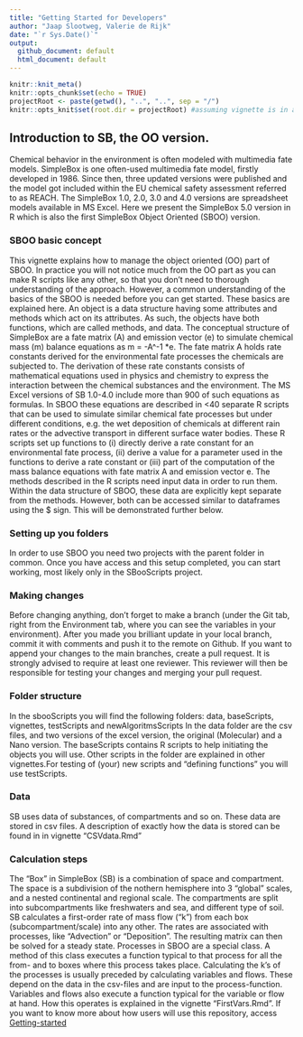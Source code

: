 ```yaml
---
title: "Getting Started for Developers"
author: "Jaap Slootweg, Valerie de Rijk"
date: "`r Sys.Date()`"
output:
  github_document: default
  html_document: default
---
```


```r
knitr::knit_meta()
knitr::opts_chunk$set(echo = TRUE)
projectRoot <- paste(getwd(), "..", "..", sep = "/")
knitr::opts_knit$set(root.dir = projectRoot) #assuming vignette is in a direct subfolder of the project
```

## Introduction to SB, the OO version.

Chemical behavior in the environment is often modeled with multimedia fate models. SimpleBox is one often-used multimedia fate model, firstly developed in 1986. Since then, three updated versions were published and the model got included within the EU chemical safety assessment referred to as REACH. The SimpleBox 1.0, 2.0, 3.0 and 4.0 versions are spreadsheet models available in MS Excel. Here we present the SimpleBox 5.0 version in R which is also the first SimpleBox Object Oriented (SBOO) version.

### SBOO basic concept

This vignette explains how to manage the object oriented (OO) part of SBOO. In practice you will not notice much from the OO part as you can make R scripts like any other, so that you don't need to thorough understanding of the approach. However, a common understanding of the basics of the SBOO is needed before you can get started. These basics are explained here. 
An object is a data structure having some attributes and methods which act on its attributes. As such, the objects have both functions, which are called methods, and data. 
The conceptual structure of SimpleBox are a fate matrix (A) and emission vector (e) to simulate chemical mass (m) balance equations as m = -A^-1 *e. The fate matrix A holds rate constants derived for the environmental fate processes the chemicals are subjected to. The derivation of these rate constants consists of mathematical equations used in physics and chemistry to express the interaction between the chemical substances and the environment. The MS Excel versions of SB 1.0-4.0 include more than 900 of such  equations as formulas. In SBOO these equations are described in <40 separate R scripts that can be used to simulate similar chemical fate processes but under different conditions, e.g. the wet deposition of chemicals at different rain rates or the advective transport in different surface water bodies. These R scripts set up functions to (i) directly derive a rate constant for an environmental fate process, (ii) derive a value for a parameter used in the functions to derive a rate constant or (iii) part of the computation of the mass balance equations with fate matrix A and emission vector e. The methods described in the R scripts need input data in order to run them. Within the data structure of SBOO, these data are explicitly kept separate from the methods. 
However, both can be accessed similar to dataframes using the $ sign. This will be demonstrated further below.


### Setting up you folders
In order to use SBOO you need two projects with the parent folder in common. 
Once you have access and this setup completed, you can start working, most likely only in the SBooScripts project.

### Making changes
Before changing anything, don't forget to make a branch (under the Git tab, right from the Environment tab, where you can see the variables in your environment). After you made you brilliant update in your local branch, commit it with comments and push it to the remote on Github. If you want to append your changes to the main branches, create a pull request. It is strongly advised to require at least one reviewer. This reviewer will then be responsible for testing your changes and merging your pull request. 

### Folder structure
In the sbooScripts you will find the following folders: data, baseScripts, vignettes, testScripts and newAlgoritmsScripts 
In the data folder are the csv files, and two versions of the excel version, the original (Molecular) and a Nano version.
The baseScripts contains R scripts to help initiating the objects you will use. Other scripts in the folder are explained in other vignettes.For testing of (your) new scripts and "defining functions"  you will use testScripts.

### Data
SB uses data of substances, of compartments and so on. These data are stored in csv files. A description of exactly how the data is stored can be found in in vignette "CSVdata.Rmd"

### Calculation steps
The "Box" in SimpleBox (SB) is a combination of space and compartment. The space is a subdivision of the nothern hemisphere into 3 "global" scales, and a nested continental and regional scale. The compartments are split into subcompartments like freshwaters and sea, and different type of soil.
SB calculates a first-order rate of mass flow ("k") from each box (subcompartment/scale) into any other. The rates are associated with processes, like "Advection" or "Deposition". The resulting matrix can then be solved for a steady state. 
Processes in SBOO are a special class. A method of this class executes a function typical to that process for all the from- and to boxes where this process takes place. Calculating the k's of the processes is usually preceded by calculating variables and flows. These depend on the data in the csv-files and are input to the process-function. Variables and flows also execute a function typical for the variable or flow at hand. How this operates is explained in the vignette "FirstVars.Rmd". If you want to know more about how users will use this repository, access [Getting-started](vignettes/Getting-started.md)

